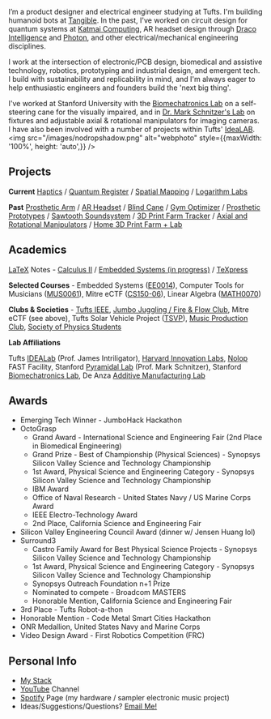
<NameTransition />

<Quote />

I’m a product designer and electrical engineer studying at Tufts. I'm building humanoid bots at [Tangible](https://x.com/tangiblerobots). In the past, I've worked on circuit design for quantum systems at [Katmai Computing](https://www.katmaicomputing.com/), AR headset design through [Draco Intelligence](https://www.dracointelligence.com/) and [Photon](/n/photon), and other electrical/mechanical engineering disciplines.

I work at the intersection of electronic/PCB design, biomedical and assistive technology, robotics, prototyping and industrial design, and emergent tech. I build with sustainability and replicability in mind, and I'm always eager to help enthusiastic engineers and founders build the 'next big thing'.

I've worked at Stanford University with the [Biomechatronics Lab](https://biomechatronics.stanford.edu/) on a self-steering cane for the visually impaired, and in [Dr. Mark Schnitzer's Lab](https://pyramidal.stanford.edu/) on fixtures and adjustable axial & rotational manipulators for imaging cameras. I have also been involved with a number of projects within Tufts' [IdeaLAB](https://sites.tufts.edu/idea/).
<img 
    src="/images/nodropshadow.png" 
    alt="webphoto" 
    style={{maxWidth: '100%', height: 'auto',}}
      />

## Projects

<Columns>
  <Column>

  **Current**
    [Haptics](/n/smarthug) / 
    [Quantum Register](/n/katmai) / 
    [Spatial Mapping](/n/spatial) / 
    [Logarithm Labs](/n/wip)

  </Column>

  <Column>

  **Past**
    [Prosthetic Arm](/n/octograsp) / 
    [AR Headset](/n/photon) / 
    [Blind Cane](/n/surround) / 
    [Gym Optimizer](https://devpost.com/software/gymbo) / 
    [Prosthetic Prototypes](/n/prosthetics) / 
    [Sawtooth Soundsystem](https://www.instagram.com/sawtoothsoundsystem/) / 
    [3D Print Farm Tracker](/n/3dprint) / 
    [Axial and Rotational Manipulators](/n/pyramidal) / 
    [Home 3D Print Farm + Lab](/n/homeprintfarm)


  </Column>
</Columns>

## Academics
[LaTeX](https://www.latex-project.org/about/) Notes  - [Calculus II](/n/calc2latex) / [Embedded Systems (in progress)](/n/embedded) / [TeXpress](/n/texpress)

**Selected Courses** - Embedded Systems ([EE0014](https://www.ece.tufts.edu/ee/14/)), Computer Tools for Musicians ([MUS0061](https://mma.pages.tufts.edu/ctfm/)), Mitre eCTF ([CS150-06](https://www.cs.tufts.edu/t/courses/description/spring2025/CS/150-06)), Linear Algebra ([MATH0070](https://universitycollege.tufts.edu/courses/browse/linear-algebra))

**Clubs & Societies** - [Tufts IEEE](https://tufts.presence.io/organization/institute-of-electrical-and-electronics-engineers-ieee), [Jumbo Juggling / Fire & Flow Club](https://tufts.presence.io/organization/jumbo-fire-flow), Mitre eCTF (see above), Tufts Solar Vehicle Project ([TSVP](https://sites.tufts.edu/solarvp/)), [Music Production Club](https://www.instagram.com/musicprodclub/), [Society of Physics Students](https://as.tufts.edu/physics/resources/society-physics-students)

**Lab Affiliations**

Tufts [IDEALab](https://sites.tufts.edu/idea/) (Prof. James Intriligator), [Harvard Innovation Labs](https://innovationlabs.harvard.edu/), [Nolop](https://nolop.org/) FAST Facility, Stanford [Pyramidal Lab](https://pyramidal.stanford.edu/) (Prof. Mark Schnitzer), Stanford [Biomechatronics Lab](https://biomechatronics.stanford.edu/), De Anza [Additive Manufacturing Lab](https://www.deanza.edu/dmt/)

## Awards

- Emerging Tech Winner - JumboHack Hackathon
- OctoGrasp
    - Grand Award - International Science and Engineering Fair (2nd Place in Biomedical Engineering)
    - Grand Prize - Best of Championship (Physical Sciences) - Synopsys Silicon Valley Science and Technology Championship
    - 1st Award, Physical Science and Engineering Category - Synopsys Silicon Valley Science and Technology Championship
    - IBM Award
    - Office of Naval Research - United States Navy / US Marine Corps Award
    - IEEE Electro-Technology Award
    - 2nd Place, California Science and Engineering Fair
- Silicon Valley Engineering Council Award (dinner w/ Jensen Huang lol)
- Surround3
    - Castro Family Award for Best Physical Science Projects - Synopsys Silicon Valley Science and Technology Championship
    - 1st Award, Physical Science and Engineering Category - Synopsys Silicon Valley Science and Technology Championship
    - Synopsys Outreach Foundation n+1 Prize
    - Nominated to compete - Broadcom MASTERS
    - Honorable Mention, California Science and Engineering Fair
- 3rd Place - Tufts Robot-a-thon
- Honorable Mention - Code Metal Smart Cities Hackathon
- ONR Medallion, United States Navy and Marine Corps
- Video Design Award - First Robotics Competition (FRC)

## Personal Info
- [My Stack](/n/mystack)
- [YouTube](https://www.youtube.com/@DanielESiegel) Channel
- [Spotify](https://open.spotify.com/artist/3zemT3IjcD6G4nKj7q6GvB) Page (my hardware / sampler electronic music project)
- Ideas/Suggestions/Questions? [Email Me!](mailto:daniel.siegel@tufts.edu)